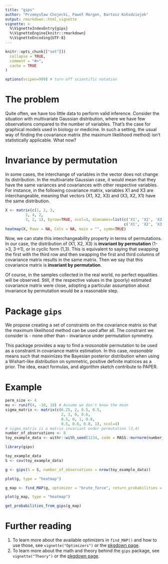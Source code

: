 ```yaml
---
title: "gips"
author: "Przemysław Chojecki, Paweł Morgen, Bartosz Kołodziejek"
output: rmarkdown::html_vignette
vignette: >
  %\VignetteIndexEntry{gips}
  %\VignetteEngine{knitr::rmarkdown}
  %\VignetteEncoding{UTF-8}
---
```


```r
knitr::opts_chunk[["set"]](
  collapse = TRUE,
  comment = "#>",
  cache = TRUE
)

options(scipen=999) # turn off scientific notation
```

# The problem

Quite often, we have too little data to perform valid inference. Consider the 
situation with multivariate Gaussian distribution, where we have few observations 
compared to the number of variables. That's the case for 
graphical models used in biology or medicine. In such a setting, the usual way
of finding the covariance matrix (the maximum likelihood method) isn't statistically 
applicable. What now?

# Invariance by permutation

In some cases, the interchange of variables in the vector does not change its distribution.
In the multivariate Gaussian case, it would mean that they have the same variances and covariances with other respective variables. For instance, in the following covariance matrix, variables X1 and X3 are interchangeable, meaning that vectors (X1, X2, X3) and (X3, X2, X1) have the same distribution.

```r
X <- matrix(c(1, 2, 3,
         2, 4, 2,
         3, 2, 1), byrow=TRUE, ncol=3, dimnames=list(c('X1', 'X2', 'X3'), 
                                                     c('X1', 'X2', 'X3')))
heatmap(X, Rowv = NA, Colv = NA, main = "", symm=TRUE)
```

Now, we can state this interchangeability property in terms of permutations. In our case, the distribution of (X1, X2, X3) is **invariant by permutation** (1->3, 3->1), or in cyclic form (1,3). This is equivalent to saying that swapping the first with the third row and then swapping the first and third columns of covariance matrix results in the same matrix. Then we say that this covariance matrix is **invariant by permutation**.

Of course, in the samples collected in the real world, no perfect equalities will be observed. 
Still, if the respective values in the (poorly) estimated covariance matrix were close, adopting
a particular assumption about invariance by permutation would be a reasonable step.

# Package `gips`

We propose creating a set of constraints on the covariance matrix so that the 
maximum likelihood method can be used after all. The constraint we consider is - none other than - 
invariance under permutation symmetry. 

This package provides a way to find a *reasonable* permutation to be used as a constraint in covariance matrix estimation. In this case, *reasonable* means such that maximizes the Bayesian posterior distribution when using a Wishart-like distribution on symmetric, positive definite matrices as a prior. The idea, exact formulas, and algorithm sketch contribute to PAPER.

# Example

```r
perm_size <- 4
mu <- runif(4, -10, 10) # Assume we don't know the mean
sigma_matrix <- matrix(c(6.25, 2, 0.5, 0.5,
                         2, 3, 0, 0.6,
                         0.5, 0, 1, 0.8,
                         0.5, 0.6, 0.8, 1), ncol=4)
# sigma_matrix is a matrix invariant under permutation (3,4)
number_of_observations <- 8
toy_example_data <- withr::with_seed(1234, code = MASS::mvrnorm(number_of_observations, mu = mu, Sigma = sigma_matrix))
```

```r
library(gips)

toy_example_data
S <- cov(toy_example_data)

g <- gips(S = S, number_of_observations = nrow(toy_example_data))

plot(g, type = "heatmap")

g_map <- find_MAP(g, optimizer = "brute_force", return_probabilities = TRUE, save_all_perms = TRUE)

plot(g_map, type = "heatmap")

get_probabilities_from_gips(g_map)
```


# Further reading

1. To learn more about the available optimizers in `find_MAP()` and how to use those, see `vignette("Optimizers")` or the [pkgdown page](https://przechoj.github.io/gips/articles/Optimizers.html).
2. To learn more about the math and theory behind the `gips` package, see `vignette("Theory")` or the [pkgdown page](https://przechoj.github.io/gips/articles/Theory.html).
